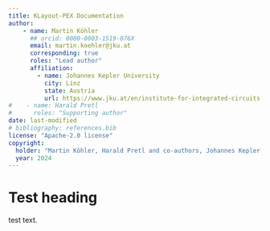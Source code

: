 ```yaml
---
title: KLayout-PEX Documentation
author:
    - name: Martin Köhler
      ## orcid: 0000-0003-1519-076X
      email: martin.koehler@jku.at
      corresponding: true
      roles: "Lead author"
      affiliation:
        - name: Johannes Kepler University
          city: Linz
          state: Austria
          url: https://www.jku.at/en/institute-for-integrated-circuits-and-quantum-computing
#    - name: Harald Pretl
#      roles: "Supporting author"
date: last-modified
# bibliography: references.bib
license: "Apache-2.0 license"
copyright:
  holder: "Martin Köhler, Harald Pretl and co-authors, Johannes Kepler University."
  year: 2024
---
```


# Test heading

test text.


